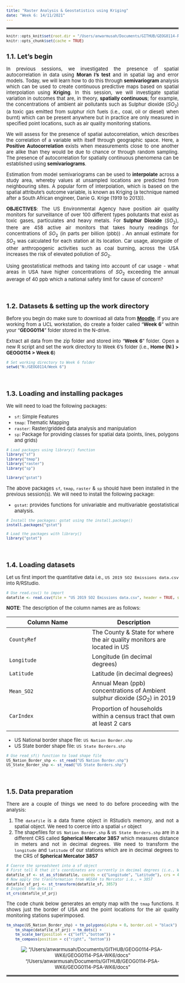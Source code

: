 ```yaml
---
title: "Raster Analysis & Geostatistics using Kriging"
date: "Week 6: 14/11/2021"
---
```


<style type: "text/css">
h1.title {
	font-size: 20px;
}

h4.date {
	font-size: 18px;
}

h1 {
	font-size: 18px;
}

h2 {
	font-size: 18px;
}

body{/* Normal */
	font-size: 13px;
	text-align: justify;
}

code.r{
  font-size: 10px;
}
pre {
  font-size: 12px
}
</style>

<hr style="border:2px solid gray"> </hr>

```r
knitr::opts_knit$set(root.dir = "/Users/anwarmusah/Documents/GITHUB/GEOG0114-PSA-WK6-1/Dataset")
knitr::opts_chunk$set(cache = TRUE)
```

## **1.1. Let's begin**
In previous sessions, we investigated the presence of spatial autocorrelation in data using **Moran I's test** and in spatial
lag and error models. Today, we will learn how to do this through **semivariogram** analysis which can be used to create continuous predictive maps based on spatial interpolation using **Kriging**. In this session, we will investigate spatial variation in outcomes that are, in theory, **spatially continuous**; for example, the concentrations of ambient air pollutants such as Sulphur dioxide ($SO_{2}$) 
(a toxic gas emitted from sulphur rich fuels (i.e., coal, oil or diesel) when burnt) which can be present anywhere but in practice 
are only measured in specified point locations, such as air quality monitoring stations.

We will assess for the presence of spatial autocorrelation, which describes the correlation of a variable with itself through
geographic space. Here, a **Positive Autocorrelation** exists when measurements close to one another are alike than they 
would be due to chance or through random sampling. The presence of autocorrelation for spatially continuous phenomena can
be established using **semivariograms**.

Estimation from model semivariograms can be used to **interpolate** across a study area, whereby values at unsampled locations
are predicted from neighbouring sites. A popular form of interpolation, which is based on the spatial attribute's outcome
variable, is known as Kriging (a technique named after a South African engineer, Danie G. Krige (1919 to 2013)).

**OBJECTIVES**: The US Environmental Agency have position air quality monitors for surveillance of over 100 different types pollutants that exist as toxic gases, particulates and heavy metals. For **Sulphur Dioxide** ($SO_{2}$), there are 458 active air 
monitors that takes hourly readings for concentrations of $SO_{2}$ (in parts per billion (pbb)) . An annual estimate for $SO_{2}$ was calculated for each station at its location. Car usage, alongside of other anthropogenic activities such as coal burning, across the USA increases the risk of elevated pollution of $SO_{2}$.

Using geostatistical methods and taking into account of car usage - what areas in USA have higher concentrations of $SO_{2}$ exceeding the annual average of 40 ppb which a national safety limit for cause of concern?

</br>

## **1.2. Datasets & setting up the work directory** 
Before you begin do make sure to download all data from [**Moodle**](https://moodle.ucl.ac.uk). If you are working from 
a UCL workstation, do create a folder called "**Week 6**" within your "**GEOG0114**" folder stored in the N-drive.

Extract all data from the zip folder and stored into "**Week 6**" folder. Open a new R script and set the work directory 
to Week 6's folder (i.e., **Home (N:) > GEOG0114 > Week 6**)

```r
# Set working directory to Week 6 folder
setwd("N:/GEOG0114/Week 6")
```

</br>

## **1.3. Loading and installing packages**

We will need to load the following packages:

- `sf`: Simple Features
- `tmap`: Thematic Mapping
- `raster`: Raster/gridded data analysis and manipulation
- `sp`: Package for providing classes for spatial data (points, lines, polygons and grids)

```r
# Load packages using library() function
library("sf")
library("tmap")
library("raster")
library("sp")
```

```r
library("gstat")
```

The above packages `sf`, `tmap`, `raster` & `sp`  should have been installed in the previous session(s). We will need to 
install the following package:

- `gstat`: provides functions for univariable and multivariable geostatistical analysis.

```r
# Install the packages: gstat using the install.package()
install.packages("gstat")

# Load the packages with library()
library("gstat")
```

</br>

## **1.4. Loading datasets**

Let us first import the quantitative data i.e., `US 2019 SO2 Emissions data.csv` into R/RStudio.

```r
# Use read.csv() to import 
datafile <- read.csv(file = "US 2019 SO2 Emissions data.csv", header = TRUE, sep = ",")
```

**NOTE**: The description of the column names are as follows:

**Column Name** | **Description**
------------ | -------------
`CountyRef` | The County & State for where the air quality monitors are located in US
`Longitude` | Longitude (in decimal degrees)
`Latitude` | Latitude (in decimal degrees)
`Mean_SO2` | Annual Mean (ppb) concentrations of Ambient sulphur dioxide ($SO_{2}$) in 2019 
`CarIndex` | Proportion of households within a census tract that own at least 2 cars 
|
- US National border shape file: `US Nation Border.shp`
- US State border shape file: `US State Borders.shp`

```r
# Use read_sf() function to load shape file 
US_Nation_Border_shp <- st_read("US Nation Border.shp")
US_State_Border_shp <- st_read("US State Borders.shp")
```

</br>

## **1.5. Data preparation**
There are a couple of things we need to do before proceeding with the analysis: 

1. The `datafile` is a data frame object in RStudio's memory, and not a spatial object. We need to coerce into a spatial `sf` object
2. The shapefiles for `US Nation Border.shp` & `US State Borders.shp` are in a different CRS called **Spherical Mercator 3857**
which measures distance in meters and not in decimal degrees. We need to transform the `longitude` and `latitude` of our stations
which are in decimal degrees to the CRS of **Spherical Mercator 3857**

```r
# Coerce the spreadsheet into a sf object
# First tell R that it’s coordinates are currently in decimal degrees (i.e., WGS84 'crs = 4326') before the transformation
datafile_sf <- st_as_sf(datafile, coords = c("Longitude", "Latitude"), crs = 4326)
# Now apply the transformation from WGS84 to Mercator i.e., = 3857
datafile_sf_prj <- st_transform(datafile_sf, 3857)
# Inspect the details
st_crs(datafile_sf_prj)
```

The code chunk below generates an empty map with the `tmap` functions. It shows just the border of USA and the point
locations for the air quality monitoring stations superimposed.

```r
tm_shape(US_Nation_Border_shp) + tm_polygons(alpha = 0, border.col = "black") + 
	tm_shape(datafile_sf_prj) + tm_dots() + 
	tm_scale_bar(position = c("left","bottom")) +
	tm_compass(position = c("right", "bottom"))
```

<center>

!["/Users/anwarmusah/Documents/GITHUB/GEOG0114-PSA-WK6/GEOG0114-PSA-WK6/docs"](Image1_1.png)
</center>

<hr style="border:2px solid gray"> </hr>

